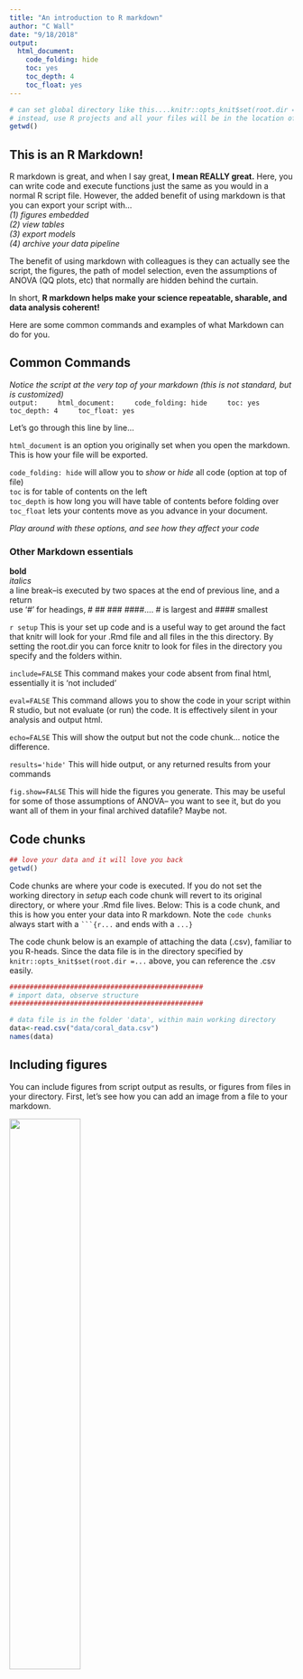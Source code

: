 ```yaml
---
title: "An introduction to R markdown"
author: "C Wall"
date: "9/18/2018"
output:
  html_document:
    code_folding: hide
    toc: yes
    toc_depth: 4
    toc_float: yes
---
```

```r
# can set global directory like this....knitr::opts_knit$set(root.dir = '~/file/file') 
# instead, use R projects and all your files will be in the location of your Project... see here
getwd()
```

## This is an R Markdown!

R markdown is great, and when I say great, **I mean REALLY great.** 
Here, you can write code and execute functions just the same as you would in a normal R script file. However, the added benefit of using markdown is that you can export your script with...   
  *(1) figures embedded*  
  *(2) view tables*  
  *(3) export models*  
  *(4) archive your data pipeline*  
  
The benefit of using markdown with colleagues is they can actually see the script, the figures, the path of model selection, even the assumptions of ANOVA (QQ plots, etc) that normally are hidden behind the curtain.  
  
In short, **R markdown helps make your science repeatable, sharable, and data analysis coherent!**  
  
Here are some common commands and examples of what Markdown can do for you.


## Common Commands 

*Notice the script at the very top of your markdown (this is not standard, but is customized)*  
`
output:  
  html_document:  
  code_folding: hide  
  toc: yes  
  toc_depth: 4  
  toc_float: yes  `  

Let's go through this line by line...  
  
`html_document` is an option you originally set when you open the markdown. This is how your file will be exported.  

`code_folding: hide` will allow you to *show* or *hide* all code (option at top of file)  
`toc` is for table of contents on the left  
`toc_depth` is how long you will have table of contents before folding over  
`toc_float` lets your contents move as you advance in your document.  
  
*Play around with these options, and see how they affect your code*  

  
### Other Markdown essentials  
  
**bold**  
*italics*  
a line break--is executed by two spaces at the end of previous line, and a return  
use '#' for headings, # ## ### ####.... # is largest and #### smallest

` r setup `  This is your set up code and is a useful way to get around the fact that knitr will look for your .Rmd file and all files in the this directory. By setting the root.dir you can force knitr to look for files in the directory you specify and the folders within.    

`include=FALSE`  This command makes your code absent from final html, essentially it is 'not included'  

`eval=FALSE`  This command allows you to show the code in your script within R studio, but not evaluate (or run) the code. It is effectively silent in your analysis and output html.

`echo=FALSE`  This will show the output but not the code chunk...  notice the difference.

`results='hide'` This will hide output, or any returned results from your commands  
  
`fig.show=FALSE` This will hide the figures you generate. This may be useful for some of those assumptions of ANOVA-- you want to see it, but do you want all of them in your final archived datafile? Maybe not.  

## Code chunks
```r
## love your data and it will love you back
getwd()
``` 
Code chunks are where your code is executed. If you do not set the working directory in *setup* each code chunk will revert to its original directory, or where your .Rmd file lives.   Below: This is a code chunk, and this is how you enter your data into R markdown. Note the `code chunks` always start with a ` ```{r...` and ends with a `...}`  
  
The code chunk below is an example of attaching the data (.csv), familiar to you R-heads. Since the data file is in the directory specified by ` knitr::opts_knit$set(root.dir =... ` above, you can reference the .csv easily.


```r
################################################
# import data, observe structure
################################################

# data file is in the folder 'data', within main working directory
data<-read.csv("data/coral_data.csv")
names(data)
```
## Including figures
You can include figures from script output as results, or figures from files in your directory. First, let's see how you can add an image from a file to your markdown.

![](data/M cap bleached.jpg){ width=50% }


**Figure 1.** This is a figure of a bleached *Montipora capitata* coral during the 2014 bleaching event in Kāne'ohe Bay, O'ahu, Hawai'i. (PC: CB Wall)


In this chunk we will make a figure of chlorophyll *a* concentrations cm^-2^.  Some of the syntax here should be familiar.

```r
# message = FALSE to hide any messages with exporting the figure with dev.off(), or anything else that R may generate. If you set warning=FALSE, warnings will be hidden as well. 

par(mfrow=c(1,1), pty="sq")
Status.label<-c("Bleached", "Pigmented") # for x labels

plot(chla~Status, data=data, xaxt="n",
     ylab=expression(paste("Chlorophyll", ~italic("a"), ~(mu*g~cm^-2), sep="")), 
     xlab="Coral Physiological State", 
     main="Example Figure")
axis(1, at=1:2, labels=Status.label) # this plots new labels on the x axis (axis = 1)

##### save the figure and export to directory? ####
# in this case, there is a file in my directory names 'figures' where I want plots to go

dev.copy(pdf, "figures/Chlorophyll.pdf", encod="MacRoman", height=5, width=5) 
# height and width set here for the output figure
dev.off() # close the object
```
  
If you change export to the same location as your working directory and not a subfile ``chlorophyll.pdf``` will do the job.


#### Examples

- see a code chunk in my markdown file, but it isn't executed if `eval=FALSE` is set
```r
mean(data$chla)
```

- execute the code and hide results `results='hide'`
```r
chla.transform<-sqrt(data$chla)
mean(chla.transform)
```
  
- execute and show code and SEE the figure I generate, but hide results (returned data)  
  `results='hide', fig.height=4, fig.width=4, fig.align='center'`
```r
mean(chla.transform)

# make figure 4 x 4 and center align
plot(chla.transform~Site, data=data)
```

... or just print the figure with `echo=FALSE` sans the code
```r
plot(chla.transform~Site, data=data)
# make figure 4 x 4 and center align
```

... or show NOTHING with `results='hide', fig.show=FALSE`
```r
plot(chla.transform~Site, data=data)
```

### Make a table of summary data
plot raw data 'as is'
```r
knitr::kable(data[c(1:5), c(1:10)])
```
  
Or make summary data and include this table in your markdown
```r
chl.mean<-aggregate(chla~Time.point + Site + Species + Status, data, mean)
biomass.mean<-aggregate(biomass~Time.point + Site + Species + Status, data, mean)
data.table<-cbind(chl.mean[, c(1:5)], biomass.mean[,5])
colnames(data.table)<-c("Time Point", "Site", "Species", "Status", "mean chla", "mean AFDW")
knitr::kable(data.table)
```

## Running models

markdown makes running models easy. You can leave all candidate models in the script or you can only report final models. In either case, it is an easy way to keep your data from analysis easy to understand and to QA/QC before publication

**chlorophyll a model**
Load packages and look at structure
```r
library("lme4")
library("lmerTest")
library('effects')

str(data)
data$Sample.ID<-as.factor(data$Sample.ID)
```
  
Run a linear mixed effect model, see the anova output, random effects, and plot effects
```r
mod<-lmer(chla~Species*Site*Status+(1|Pair), data=data)
anova(mod, type=2)
rand(mod)
plot(allEffects(mod), ylab="total chlorophyll/cm2")
```